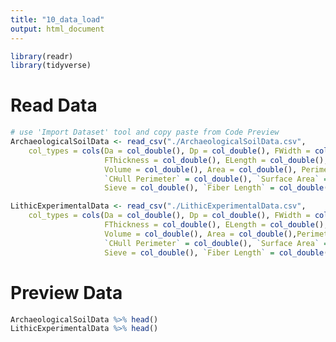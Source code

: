 ```yaml
---
title: "10_data_load"
output: html_document
---
```


```r
library(readr)
library(tidyverse)
```
# Read Data
```r
# use 'Import Dataset' tool and copy paste from Code Preview
ArchaeologicalSoilData <- read_csv("./ArchaeologicalSoilData.csv", 
    col_types = cols(Da = col_double(), Dp = col_double(), FWidth = col_double(), FLength = col_double(), 
                     FThickness = col_double(), ELength = col_double(), EThickness = col_double(), EWidth = col_double(), 
                     Volume = col_double(), Area = col_double(), Perimeter = col_double(), `CHull  Area` = col_double(), 
                     `CHull Perimeter` = col_double(), `Surface Area` = col_double(), `CHull Surface Area` = col_double(), 
                     Sieve = col_double(), `Fiber Length` = col_double(), `Fiber Width` = col_double()))

LithicExperimentalData <- read_csv("./LithicExperimentalData.csv", 
    col_types = cols(Da = col_double(), Dp = col_double(), FWidth = col_double(), FLength = col_double(), 
                     FThickness = col_double(), ELength = col_double(), EThickness = col_double(), EWidth = col_double(),
                     Volume = col_double(), Area = col_double(),Perimeter = col_double(), `CHull  Area` = col_double(),
                     `CHull Perimeter` = col_double(), `Surface Area` = col_double(), `CHull Surface Area` = col_double(), 
                     Sieve = col_double(), `Fiber Length` = col_double(), `Fiber Width` = col_double()))
```


# Preview Data
```r
ArchaeologicalSoilData %>% head()
LithicExperimentalData %>% head()
```



